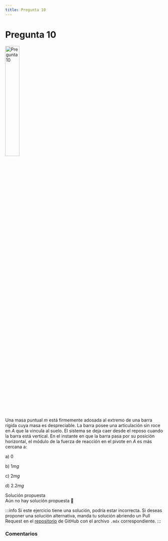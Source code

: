 ```yaml
---
title: Pregunta 10
---
```



# Pregunta 10

<Image
  src="science/dynamics/exercises/2019-1/p10/image.png"
  alt="Pregunta 10"
  width="30%"
/>

Una masa puntual $m$ está firmemente adosada al extremo de una barra rígida cuya masa es despreciable. La barra posee una articulación sin roce en $A$ que la vincula al suelo. El sistema se deja caer desde el reposo cuando la barra está vertical. En el instante en que la barra pasa por su posición horizontal, el módulo de la fuerza de reacción en el pivote en $A$ es más cercana a:

a) $0$

b) $1 mg$

c) $2 mg$

d) $2.2 mg$

<MDXDetails>
<summary>Solución propuesta</summary>

<div className="exercise">
Aún no hay solución propuesta 🥲
</div>

:::info
Si este ejercicio tiene una solución, podría estar incorrecta. Si deseas proponer una solución alternativa, manda tu solución abriendo
un Pull Request en el [repositorio](https://github.com/crow-rojas/apuntes-fundamentals/pulls) de GitHub con el archivo
`.mdx` correspondiente.
:::

</MDXDetails>

### Comentarios

<Disqus
  url="https://crow-rojas.github.io/apuntes-fundamentals/docs/science/dynamics/exercises/2019-1/p10"
  identifier="docs/science/dynamics/exercises/2019-1/p10"
  title="2019-1 Dinámica - Pregunta 10"
/>
